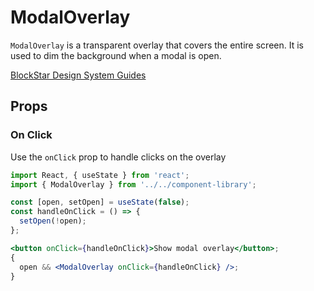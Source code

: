 

# ModalOverlay

`ModalOverlay` is a transparent overlay that covers the entire screen. It is used to dim the background when a modal is open.

[BlockStar Design System Guides](https://www.notion.so/BlockStar-Design-System-Guides-Design-f86ecc914d6b4eb6873a122b83c12940)

<Canvas>
  <Story id="components-componentlibrary-modaloverlay--default-story" />
</Canvas>

## Props

<ArgsTable of={ModalOverlay} />

### On Click

Use the `onClick` prop to handle clicks on the overlay

<Canvas>
  <Story id="components-componentlibrary-modaloverlay--on-click" />
</Canvas>

```jsx
import React, { useState } from 'react';
import { ModalOverlay } from '../../component-library';

const [open, setOpen] = useState(false);
const handleOnClick = () => {
  setOpen(!open);
};

<button onClick={handleOnClick}>Show modal overlay</button>;
{
  open && <ModalOverlay onClick={handleOnClick} />;
}
```
